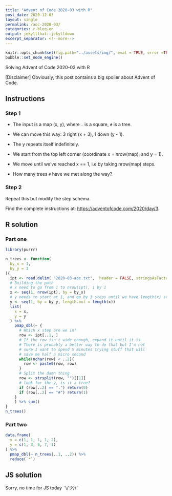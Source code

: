 ```yaml
---
title: "Advent of Code 2020-03 with R"
post_date: 2020-12-03
layout: single
permalink: /aoc-2020-03/
categories: r-blog-en
output: jekyllthat::jekylldown
excerpt_separator: <!--more-->
---
```


```r
knitr::opts_chunk$set(fig.path="../assets/img/", eval = TRUE, error =TRUE, warning = FALSE)
bubble::set_node_engine()
```

Solving Advent of Code 2020-03 with R 

[Disclaimer] Obviously, this post contains a big spoiler about Advent of Code.


## Instructions

### Step 1

+ The input is a map (x, y), where `.` is a square, `#` is a tree. 

+ We can move this way: 3 right (x + 3), 1 down (y - 1).

+ The y repeats itself indefinitely.

+ We start from the top left corner (coordinate x = nrow(map), and y = 1).

+ We move until we've reached x == 1, i.e by taking nrow(map) steps.

+ How many trees `#` have we met along the way? 

### Step 2

Repeat this but modify the step schema.

Find the complete instructions at: <https://adventofcode.com/2020/day/3>. 

## R solution

### Part one

```r
library(purrr)

n_trees <- function(
  by_x = 1, 
  by_y = 3
){
  ipt <- read.delim( "2020-03-aoc.txt",  header = FALSE, stringsAsFactors = FALSE)
  # Building the path
  # x need to go from 1 to nrow(ipt), 1 by 1
  x <- seq(1, nrow(ipt), by = by_x)
  # y needs to start at 1, and go by 3 steps until we have length(x) steps
  y <- seq(1, by = by_y, length.out = length(x))
  list(
    x = x, 
    y = y
  ) %>%
    pmap_dbl(~ {
      # Which x step are we in?
      row <- ipt[..1, ] 
      # If the row isn't wide enough, expand it until it is
      # There is probably a better way to do that but I'm not 
      # sure I want to spend 5 minutes trying stuff that will
      # save me half a micro second
      while(nchar(row) < ..2){
        row <- paste0(row, row)
      }
      # Split the damn thing
      row <- strsplit(row, "")[[1]]
      # look for the y, is it a tree?
      if (row[..2] == ".") return(0)
      if (row[..2] == "#") return(1)
    }
    ) %>% sum()
}
n_trees()

```

### Part two 

```r
data.frame(
  x = c(1, 1, 1, 1, 2),
  y = c(1, 3, 5, 7, 1)
) %>%
  pmap_dbl(~ n_trees(..1, ..2)) %>%
  reduce(`*`)
```

## JS solution

Sorry, no time for JS today  ¯\\_(ツ)_/¯